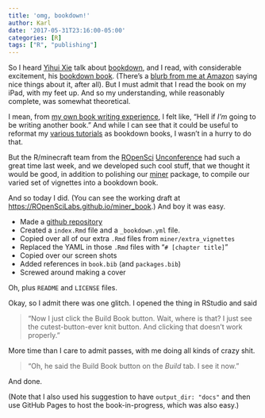 ```yaml
---
title: 'omg, bookdown!'
author: Karl
date: '2017-05-31T23:16:00-05:00'
categories: [R]
tags: ["R", "publishing"]
---
```


So I heard [Yihui Xie](https://yihui.name) talk about
[bookdown](https://bookdown.org), and I read, with considerable
excitement, his [bookdown book](https://bookdown.org/yihui/bookdown/).
(There's a [blurb from me at
Amazon](https://www.amazon.com/gp/product/113870010X?ie=UTF8&tag=7210-20)
saying nice things about it, after all). But I must admit that I read
the book on my iPad, with my feet up. And so my understanding, while
reasonably complete, was somewhat theoretical.

I mean, from [my own book writing
experience](https://kbroman.org/blog/2014/08/12/if-i-could-do-it-over-again-id-self-publish/),
I felt like, "Hell if _I'm_ going to be writing another book." And
while I can see that it could be useful to reformat my [various
tutorials](https://kbroman.org/pages/tutorials) as bookdown books, I
wasn't in a hurry to do that.

But the R/minecraft team from the [ROpenSci](https://ropensci.org)
[Unconference](https://unconf17.ropensci.org) had such a great time
last week, and we developed such cool stuff, that we thought it would
be good, in addition to polishing our
[miner](https://github.com/ROpenSciLabs/miner) package, to compile our
varied set of vignettes into a bookdown book.

And so today I did. (You can see the working draft at
<https://ROpenSciLabs.github.io/miner_book>.) And boy it was easy.

- Made a [github repository](https://github.com/ropenscilabs/miner_book)
- Created a `index.Rmd` file and a `_bookdown.yml` file.
- Copied over all of our extra `.Rmd` files from `miner/extra_vignettes`
- Replaced the YAML in those `.Rmd` files with "`# [chapter title]`"
- Copied over our screen shots
- Added references in `book.bib` (and `packages.bib`)
- Screwed around making a cover

Oh, plus `README` and `LICENSE` files.

Okay, so I admit there was one glitch. I opened the thing in RStudio
and said

> "Now I just click the Build Book button. Wait, where is that? I just
  see the cutest-button-ever knit button. And clicking that doesn't
  work properly."

More time than I care to admit passes, with me doing all kinds of
crazy shit.

> "Oh, he said the Build Book button on the _Build_ tab. I see it now."

And done.

(Note that I also used his suggestion to have `output_dir: "docs"` and
then use GitHub Pages to host the book-in-progress, which was also
easy.)
